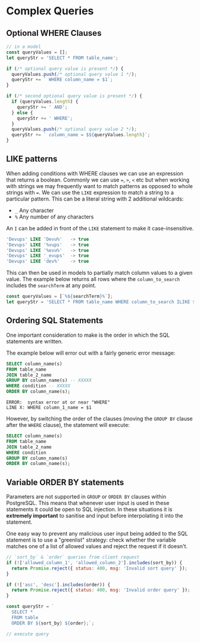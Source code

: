 # Complex Queries

## Optional WHERE Clauses

```js
// in a model
const queryValues = [];
let queryStr = 'SELECT * FROM table_name';

if (/* optional query value is present */) {
  queryValues.push(/* optional query value 1 */);
  queryStr += ` WHERE column_name = $1`;
}

if (/* second optional query value is present */) {
  if (queryValues.length) {
    queryStr += ' AND';
  } else {
    queryStr += ' WHERE';
  }
  queryValues.push(/* optional query value 2 */);
  queryStr += ` column_name = $${queryValues.length}`;
}
```

## LIKE patterns

When adding conditions with WHERE clauses we can use an expression that returns a boolean. Commonly we can use `=`, `>`, `<` etc but when working with strings we may frequently want to match patterns as opposed to whole strings with `=`. We can use the `LIKE` expression to match a string to a particular pattern. This can be a literal string with 2 additional wildcards:

- `_` Any character
- `%` Any number of any characters

An `I` can be added in front of the `LIKE` statement to make it case-insensitive.

```sql
'Devups' LIKE 'Devu%'   -> true
'Devups' LIKE '%vups'   -> true
'Devups' LIKE '%evu%'   -> true
'Devups' LIKE '_evups'  -> true
'Devups' LIKE 'dev%'    -> true
```

This can then be used in models to partially match column values to a given value. The example below returns all rows where the `column_to_search` includes the `searchTerm` at any point.

```js
const queryValues = [`%${searchTerm}%`];
let queryStr = 'SELECT * FROM table_name WHERE column_to_search ILIKE $1';
```

## Ordering SQL Statements

One important consideration to make is the order in which the SQL statements are written.

The example below will error out with a fairly generic error message:

```sql
SELECT column_name(s)
FROM table_name
JOIN table_2_name
GROUP BY column_name(s) -- XXXXX
WHERE condition -- XXXXX
ORDER BY column_name(s);
```

```
ERROR:  syntax error at or near "WHERE"
LINE X: WHERE column_1_name = $1
```

However, by switching the order of the clauses (moving the `GROUP BY` clause after the `WHERE` clause), the statement will execute:

```sql
SELECT column_name(s)
FROM table_name
JOIN table_2_name
WHERE condition
GROUP BY column_name(s)
ORDER BY column_name(s);
```

## Variable ORDER BY statements

Parameters are not supported in `GROUP` or `ORDER BY` clauses within PostgreSQL. This means that whenever user input is used in these statements it could be open to SQL injection. In these situations it is **extremely important** to sanitise and input before interpolating it into the statement.

One easy way to prevent any malicious user input being added to the SQL statement is to use a "greenlist" strategy: check whether the variable matches one of a list of allowed values and reject the request if it doesn't.

```js
// `sort_by` & `order` queries from client request
if (!['allowed_column_1', 'allowed_column_2'].includes(sort_by)) {
  return Promise.reject({ status: 400, msg: 'Invalid sort query' });
}

if (!['asc', 'desc'].includes(order)) {
  return Promise.reject({ status: 400, msg: 'Invalid order query' });
}

const queryStr = `
  SELECT *
  FROM table
  ORDER BY ${sort_by} ${order};`;

// execute query
```
